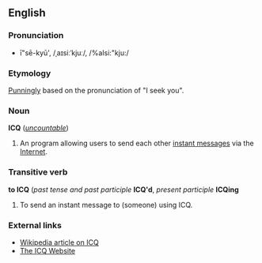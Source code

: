 ==English==
===Pronunciation===
*ī"sē-kyū', /ˌaɪsiːˈkjuː/, /%aIsi:"kju:/

===Etymology===
[[Punningly]] based on the pronunciation of "I seek you".

===Noun===
'''ICQ''' (''[[uncountable]]'')
# An program allowing users to send each other [[instant message]]s via the [[Internet]].

===Transitive verb===
'''to ICQ''' (''past tense and past participle'' '''ICQ'd''', ''present participle'' '''ICQing'''

# To send an instant message to (someone) using ICQ.

===External links===
*[[en:ICQ|Wikipedia article on ICQ]]
*[[http://www.icq.com|The ICQ Website]]